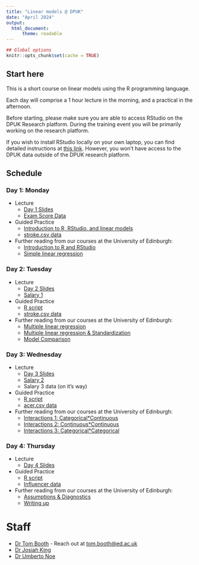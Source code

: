 ---
title: "Linear models @ DPUK"
date: "April 2024"
output:
  html_document:
      theme: readable
---

```{r setup, include=FALSE}
## Global options
knitr::opts_chunk$set(cache = TRUE)
```


## Start here

This is a short course on linear models using the R programming language.

Each day will comprise a 1 hour lecture in the morning, and a practical in the afternoon.

Before starting, please make sure you are able to access RStudio on the DPUK Research platform. During the training event you will be primarily working on the research platform.

If you wish to install RStudio locally on your own laptop, you can find detailed instructions at [this link](install-update-r.html). However, you won't have access to the DPUK data outside of the DPUK research platform.


## Schedule {.tabset .tabset-pills}

### Day 1: Monday

- Lecture
    + [Day 1 Slides](DPUK_IntroLM_2024.html#1)
    + [Exam Score Data](dapr2_lec07.csv)
 
- Guided Practice
    + [Introduction to R, RStudio, and linear models](day1_practical.R)
    + [stroke.csv data](stroke.csv)
 
- Further reading from our courses at the University of Edinburgh:
    + [Introduction to R and RStudio](https://uoepsy.github.io/dapr1/2122/labs/intro_r_rstudio_year1.html)
    + [Simple linear regression](https://uoepsy.github.io/dapr2/2324/labs/1_01_slr.html)


### Day 2: Tuesday

- Lecture
    + [Day 2 Slides](DPUK_IntroLM_2024.html#61)
    + [Salary 1](salary_lec.csv)
 
- Guided Practice
    + [R script](day2_practical.R)
    + [stroke.csv data](stroke.csv)
- Further reading from our courses at the University of Edinburgh:
    + [Multiple linear regression](https://uoepsy.github.io/dapr2/2324/labs/1_02_mlr.html)
    + [Multiple linear regression & Standardization](https://uoepsy.github.io/dapr2/2324/labs/1_03_mlr_stz.html)
    + [Model Comparison](https://uoepsy.github.io/dapr2/2324/labs/1_04_model_fit_comp.html)


### Day 3: Wednesday

- Lecture
    + [Day 3 Slides](DPUK_IntroLM_2024.html#122)
    + [Salary 2](salary2.csv)
    + Salary 3 data (on it's way)
 
- Guided Practice
    + [R script](day3_practical.R)
    + [acer.csv data](acer.csv)
 
- Further reading from our courses at the University of Edinburgh:
    + [Interactions 1: Categorical*Continuous](https://uoepsy.github.io/dapr2/2324/labs/2_01_int1_nc.html)
    + [Interactions 2: Continuous*Continuous](https://uoepsy.github.io/dapr2/2324/labs/2_02_int2_nn.html)
    + [Interactions 3: Categorical*Categorical](https://uoepsy.github.io/dapr2/2324/labs/2_03_int3_cc.html)


### Day 4: Thursday

- Lecture
    + [Day 4 Slides](DPUK_IntroLM_2024.html#162)
 
- Guided Practice
    + [R script](day4_practical.R)
    + [Influencer data](sillydata.csv)
 
- Further reading from our courses at the University of Edinburgh:
    + [Assumptions & Diagnostics](https://uoepsy.github.io/dapr2/2324/labs/1_08_assump_diag.html)
    + [Writing up](https://uoepsy.github.io/dapr2/2324/labs/1_10_writeup_recap_blk2.html)


# Staff

- [Dr Tom Booth](https://www.ed.ac.uk/profile/tom-booth) - Reach out at [tom.booth@ed.ac.uk](mailto:tom.booth@ed.ac.uk)
- [Dr Josiah King](https://www.ed.ac.uk/profile/josiah-pj-king)
- [Dr Umberto Noe](https://www.ed.ac.uk/profile/umberto-noe)

